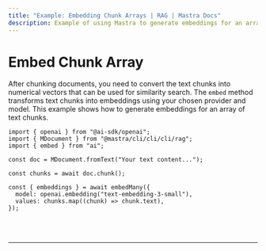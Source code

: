 ```yaml
---
title: "Example: Embedding Chunk Arrays | RAG | Mastra Docs"
description: Example of using Mastra to generate embeddings for an array of text chunks for similarity search.
---
```



# Embed Chunk Array

After chunking documents, you need to convert the text chunks into numerical vectors that can be used for similarity search. The `embed` method transforms text chunks into embeddings using your chosen provider and model. This example shows how to generate embeddings for an array of text chunks.

```tsx copy
import { openai } from "@ai-sdk/openai";
import { MDocument } from "@mastra/cli/cli/cli/rag";
import { embed } from "ai";

const doc = MDocument.fromText("Your text content...");

const chunks = await doc.chunk();

const { embeddings } = await embedMany({
  model: openai.embedding("text-embedding-3-small"),
  values: chunks.map((chunk) => chunk.text),
});
```

<br />
<br />
<hr className="dark:border-[#404040] border-gray-300" />
<br />
<br />
<GithubLink
  link={
    "https://github.com/@@mastra/cli/cli/cli-ai/@@mastra/cli/cli/cli/blob/main/examples/basics/rag/embed-chunk-array"
  }
/>
